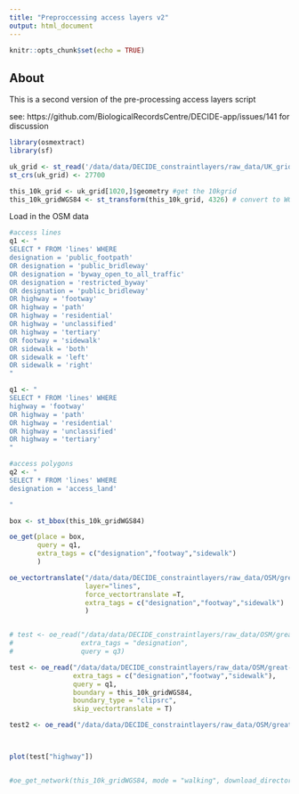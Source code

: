 ```yaml
---
title: "Preproccessing access layers v2"
output: html_document
---
```


```r
knitr::opts_chunk$set(echo = TRUE)
```

## About

This is a second version of the pre-processing access layers script

see: https://github.com/BiologicalRecordsCentre/DECIDE-app/issues/141 for discussion



```r
library(osmextract)
library(sf)
```

```r

uk_grid <- st_read('/data/data/DECIDE_constraintlayers/raw_data/UK_grids/uk_grid_10km.shp')
st_crs(uk_grid) <- 27700

this_10k_grid <- uk_grid[1020,]$geometry #get the 10kgrid
this_10k_gridWGS84 <- st_transform(this_10k_grid, 4326) # convert to WGS84


```


Load in the OSM data

```r

#access lines
q1 <- "
SELECT * FROM 'lines' WHERE 
designation = 'public_footpath' 
OR designation = 'public_bridleway'
OR designation = 'byway_open_to_all_traffic' 
OR designation = 'restricted_byway' 
OR designation = 'public_bridleway' 
OR highway = 'footway' 
OR highway = 'path'
OR highway = 'residential' 
OR highway = 'unclassified'
OR highway = 'tertiary' 
OR footway = 'sidewalk'
OR sidewalk = 'both'
OR sidewalk = 'left'
OR sidewalk = 'right'
"

q1 <- "
SELECT * FROM 'lines' WHERE 
highway = 'footway' 
OR highway = 'path'
OR highway = 'residential' 
OR highway = 'unclassified'
OR highway = 'tertiary' 
"

#access polygons
q2 <- "
SELECT * FROM 'lines' WHERE 
designation = 'access_land'

"

```


```r

box <- st_bbox(this_10k_gridWGS84)

oe_get(place = box,
       query = q1,
       extra_tags = c("designation","footway","sidewalk")
       )

oe_vectortranslate("/data/data/DECIDE_constraintlayers/raw_data/OSM/great-britain-latest.osm.pbf",
                   layer="lines",
                   force_vectortranslate =T,
                   extra_tags = c("designation","footway","sidewalk")
                   )


# test <- oe_read("/data/data/DECIDE_constraintlayers/raw_data/OSM/great-britain-latest.osm.pbf",
#                 extra_tags = "designation",
#                 query = q3)

test <- oe_read("/data/data/DECIDE_constraintlayers/raw_data/OSM/great-britain-latest.gpkg",
                extra_tags = c("designation","footway","sidewalk"),
                query = q1,
                boundary = this_10k_gridWGS84,
                boundary_type = "clipsrc",
                skip_vectortranslate = T)

test2 <- oe_read("/data/data/DECIDE_constraintlayers/raw_data/OSM/great-britain-latest.gpkg")



plot(test["highway"])


#oe_get_network(this_10k_gridWGS84, mode = "walking", download_directory = "/data/data/DECIDE_constraintlayers/raw_data/OSM")

```




















